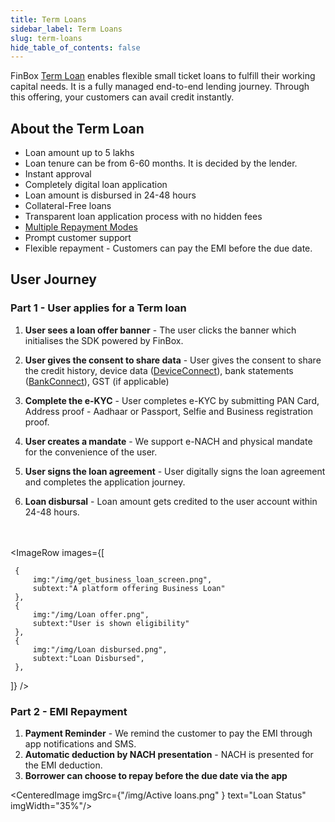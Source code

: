 ```yaml
---
title: Term Loans
sidebar_label: Term Loans
slug: term-loans
hide_table_of_contents: false
---
```



FinBox [Term Loan](/product/build/term-loans) enables flexible small ticket loans to fulfill their working capital needs. It is a fully managed end-to-end lending journey. Through this offering, your customers can avail credit instantly.

## About the Term Loan

* Loan amount up to 5 lakhs
* Loan tenure can be from 6-60 months. It is decided by the lender.
* Instant approval 
* Completely digital loan application
* Loan amount is disbursed in 24-48 hours
* Collateral-Free loans
* Transparent loan application process with no hidden fees
* [Multiple Repayment Modes](/product/nomenclature#repayment)
* Prompt customer support
* Flexible repayment - Customers can pay the EMI before the due date.

## User Journey

### Part 1 - User applies for a Term loan

1. **User sees a loan offer banner** - The user clicks the banner which initialises the SDK powered by FinBox. 


2. **User gives the consent to share data** - User gives the consent to share the credit history, device data ([DeviceConnect](/product/products/device-connect)), bank statements ([BankConnect](/product/products/bank-connect)), GST (if applicable)
3. **Complete the e-KYC** - User completes e-KYC by submitting  PAN Card, Address proof - Aadhaar or Passport, Selfie and Business registration proof.
4. **User creates a mandate** - We support e-NACH and physical mandate for the convenience of the user.
5. **User signs the loan agreement** - User digitally signs the loan agreement and completes the application journey.
6. **Loan disbursal** - Loan amount gets credited to the user account within 24-48 hours. 
<!---
<CenteredImage  imgSrc={"/img/get_business_loan_screen.png" } text="A platform offering Business Loan" imgWidth="35%"/>
-->

<br></br>
<ImageRow
 images={[
  
     {
         img:"/img/get_business_loan_screen.png",
         subtext:"A platform offering Business Loan"
     },
     {
         img:"/img/Loan offer.png",
         subtext:"User is shown eligibility"
     },
     {
         img:"/img/Loan disbursed.png",
         subtext:"Loan Disbursed",
     },
 ]}
 />




### Part 2 - EMI Repayment

1. **Payment Reminder** - We remind the customer to pay the EMI through app notifications and SMS.
2. **Automatic deduction by NACH presentation** - NACH is presented for the EMI deduction.
3. **Borrower can choose to repay before the due date via the app**

<CenteredImage  imgSrc={"/img/Active loans.png" } text="Loan Status" imgWidth="35%"/>


  
